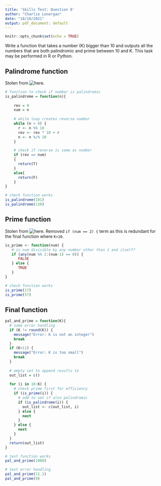 ```yaml
---
title: 'Skills Test: Question 8'
author: "Charlie Lonergan"
date: "18/10/2021"
output: pdf_document: default
---
```


```r
knitr::opts_chunk$set(echo = TRUE)
```

Write a function that takes a number (K) bigger than 10 and outputs all the numbers that are both palindromic and prime between 10 and K. This task may be performed in R or Python.

## Palindrome function

Stolen from ![here](https://xiith.com/r-program-to-check-a-number-is-a-palindrome-or-not/).

```r
# function to check if number is palindromic
is_palindrome = function(n){
    
    rev = 0
    num = n
    
    # while loop creates reverse number
    while (n > 0) {
      r <- n %% 10           
      rev <- rev * 10 + r
      n <- n %/% 10
    }

    # check if reverse is same as number
    if (rev == num)
    {
      return(T)
    }
    else{
      return(F)
    }
}
```

```r
# check function works
is_palindrome(101)
is_palindrome(110)
```

## Prime function

Stolen from ![here](https://stackoverflow.com/questions/19767408/prime-number-function-in-r).
Removed `if (num == 2) {` term as this is redundant for the final function where `K>10`.

```r
is_prime <- function(num) {
   # is num divisible by any number other than 1 and itself?
   if (any(num %% 2:(num-1) == 0)) {
      FALSE
   } else { 
      TRUE
   }
}

```

```r
# check function works
is_prime(17)
is_prime(57)
```

## Final function

```r
pal_and_prime = function(K){
  # some error handling
  if (K != round(K)) {
    message("Error: K is not an integer")
    break
  }
  if (K<11) {
    message("Error: K is too small")
    break
  }
  
  # empty set to append results to 
  out_list = c()
  
  for (i in 10:K) {
    # check prime first for efficiency
    if (is_prime(i)) {
      # add to set if also palindromic
      if (is_palindrome(i)) {
        out_list <- c(out_list, i)
      } else {
        next
      }
    } else {
      next
    }
  }
  return(out_list)
}

# test function works
pal_and_prime(1000)
```

```r
# test error handling
pal_and_prime(11.1)
pal_and_prime(9)
```
